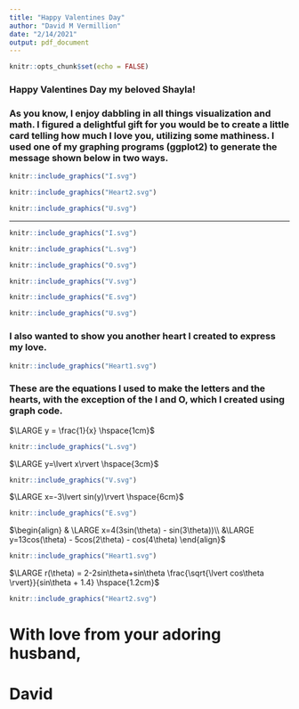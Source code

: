 ```yaml
---
title: "Happy Valentines Day"
author: "David M Vermillion"
date: "2/14/2021"
output: pdf_document
---
```


```r
knitr::opts_chunk$set(echo = FALSE)
```


### Happy Valentines Day my beloved Shayla!

### As you know, I enjoy dabbling in all things visualization and math. I figured a delightful gift for you would be to create a little card telling how much I love you, utilizing some mathiness. I used one of my graphing programs (ggplot2) to generate the message shown below in two ways.



```r

knitr::include_graphics("I.svg")

knitr::include_graphics("Heart2.svg")

knitr::include_graphics("U.svg")


```


________________________________________________________________________________


```r

knitr::include_graphics("I.svg")

```

```r

knitr::include_graphics("L.svg")

knitr::include_graphics("O.svg")

knitr::include_graphics("V.svg")

knitr::include_graphics("E.svg")

```

```r


knitr::include_graphics("U.svg")
```

### I also wanted to show you another heart I created to express my love.

```r

knitr::include_graphics("Heart1.svg")

```

### These are the equations I used to make the letters and the hearts, with the exception of the I and O, which I created using graph code.

$\LARGE y = \frac{1}{x} \hspace{1cm}$
```r

knitr::include_graphics("L.svg")

```


$\LARGE y=\lvert x\rvert \hspace{3cm}$
```r

knitr::include_graphics("V.svg")

```


$\LARGE x=-3\lvert sin(y)\rvert \hspace{6cm}$
```r

knitr::include_graphics("E.svg")

```


$\begin{align} & \LARGE x=4(3sin(\theta) - sin(3\theta))\\
&\LARGE y=13cos(\theta) - 5cos(2\theta) - cos(4\theta) \end{align}$
```r

knitr::include_graphics("Heart1.svg")

```


$\LARGE r(\theta) = 2-2sin\theta+sin\theta \frac{\sqrt{\lvert cos\theta \rvert}}{sin\theta + 1.4} \hspace{1.2cm}$
```r

knitr::include_graphics("Heart2.svg")

```

# With love from your adoring husband,

# David